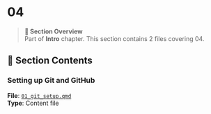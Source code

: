 # 04

> **📖 Section Overview**  
> Part of **Intro** chapter. This section contains 2 files covering 04.

<!-- AUTO-INDEX-START -->
## 📁 Section Contents

### Setting up Git and GitHub
**File**: [`01_git_setup.qmd`](./01_git_setup.qmd)  
**Type**: Content file  

<!-- AUTO-INDEX-END -->

<!-- USER-CONTENT-START -->
<!-- Add your custom section content here - it will be preserved during auto-updates -->
<!-- USER-CONTENT-END -->

